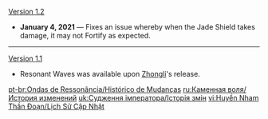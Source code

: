 {{Change History/Header}}
[[Version 1.2]]
* '''January 4, 2021''' &mdash; Fixes an issue whereby when the Jade Shield takes damage, it may not Fortify as expected.
----
[[Version 1.1]]
* Resonant Waves was available upon [[Zhongli]]'s release.
<noinclude>


[[pt-br:Ondas de Ressonância/Histórico de Mudanças]]
[[ru:Каменная воля/История изменений]]
[[uk:Судження імператора/Історія змін]]
[[vi:Huyền Nham Thần Đoạn/Lịch Sử Cập Nhật]]
</noinclude>